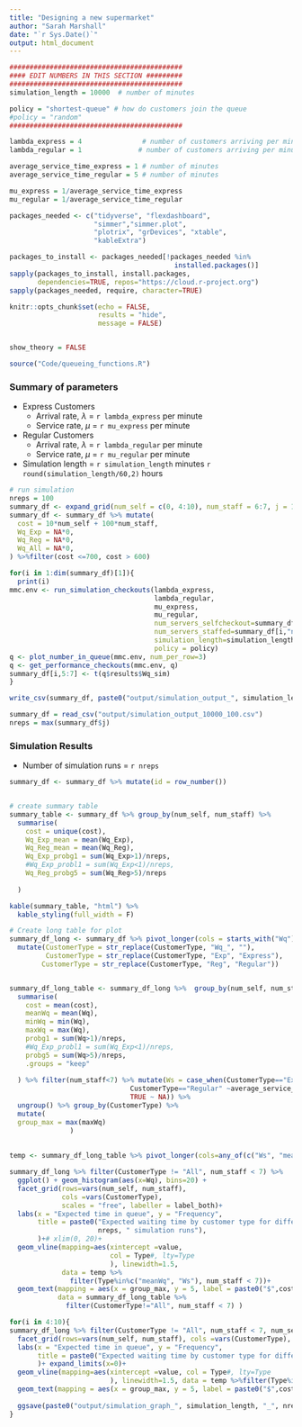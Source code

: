 ```yaml
---
title: "Designing a new supermarket"
author: "Sarah Marshall"
date: "`r Sys.Date()`"
output: html_document
---
```



```r
###########################################
#### EDIT NUMBERS IN THIS SECTION #########
###########################################
simulation_length = 10000  # number of minutes

policy = "shortest-queue" # how do customers join the queue
#policy = "random"
###########################################
```





```r
lambda_express = 4               # number of customers arriving per minute
lambda_regular = 1              # number of customers arriving per minute

average_service_time_express = 1 # number of minutes
average_service_time_regular = 5 # number of minutes

mu_express = 1/average_service_time_express
mu_regular = 1/average_service_time_regular

```




```r
packages_needed <- c("tidyverse", "flexdashboard", 
                     "simmer","simmer.plot",
                     "plotrix", "grDevices", "xtable",
                     "kableExtra")

packages_to_install <- packages_needed[!packages_needed %in%
                                         installed.packages()]
sapply(packages_to_install, install.packages,
       dependencies=TRUE, repos="https://cloud.r-project.org")
sapply(packages_needed, require, character=TRUE)

knitr::opts_chunk$set(echo = FALSE, 
                      results = "hide", 
                      message = FALSE)


show_theory = FALSE

source("Code/queueing_functions.R")
```



### **Summary of parameters**



* Express Customers 
  - Arrival rate, $\lambda$ = `r lambda_express` per minute
  - Service rate, $\mu$ = `r mu_express` per minute
* Regular Customers 
  - Arrival rate, $\lambda$ = `r lambda_regular` per minute
  - Service rate, $\mu$ = `r mu_regular` per minute

* Simulation length = `r simulation_length` minutes `r round(simulation_length/60,2)` hours


```r
# run simulation
nreps = 100
summary_df <- expand_grid(num_self = c(0, 4:10), num_staff = 6:7, j = 1:nreps)
summary_df <- summary_df %>% mutate(
  cost = 10*num_self + 100*num_staff,
  Wq_Exp = NA*0,
  Wq_Reg = NA*0,
  Wq_All = NA*0,
) %>%filter(cost <=700, cost > 600)

for(i in 1:dim(summary_df)[1]){
  print(i)
mmc.env <- run_simulation_checkouts(lambda_express,
                                    lambda_regular,
                                    mu_express,
                                    mu_regular,
                                    num_servers_selfcheckout=summary_df[i,"num_self"] %>%pull(),
                                    num_servers_staffed=summary_df[i,"num_staff"]%>%pull(),
                                    simulation_length=simulation_length,
                                    policy = policy)
q <- plot_number_in_queue(mmc.env, num_per_row=3)
q <- get_performance_checkouts(mmc.env, q)
summary_df[i,5:7] <- t(q$results$Wq_sim)
}

write_csv(summary_df, paste0("output/simulation_output_", simulation_length, "_", nreps, ".csv"))
```


```r
summary_df = read_csv("output/simulation_output_10000_100.csv")
nreps = max(summary_df$j)
```

### **Simulation Results**

* Number of simulation runs = `r nreps`


```r

summary_df <- summary_df %>% mutate(id = row_number())


# create summary table
summary_table <- summary_df %>% group_by(num_self, num_staff) %>% 
  summarise(
    cost = unique(cost),
    Wq_Exp_mean = mean(Wq_Exp),
    Wq_Reg_mean = mean(Wq_Reg),
    Wq_Exp_probg1 = sum(Wq_Exp>1)/nreps,
    #Wq_Exp_probl1 = sum(Wq_Exp<1)/nreps,
    Wq_Reg_probg5 = sum(Wq_Reg>5)/nreps
    
  )

kable(summary_table, "html") %>%
  kable_styling(full_width = F)

```



```r

# Create long table for plot
summary_df_long <- summary_df %>% pivot_longer(cols = starts_with("Wq"), values_to = "Wq", names_to = "CustomerType") %>% 
  mutate(CustomerType = str_replace(CustomerType, "Wq_", ""),
         CustomerType = str_replace(CustomerType, "Exp", "Express"),
        CustomerType = str_replace(CustomerType, "Reg", "Regular"))


summary_df_long_table <- summary_df_long %>%  group_by(num_self, num_staff, CustomerType) %>% 
  summarise(
    cost = mean(cost),
    meanWq = mean(Wq),
    minWq = min(Wq),
    maxWq = max(Wq),
    probg1 = sum(Wq>1)/nreps,
    #Wq_Exp_probl1 = sum(Wq_Exp<1)/nreps,
    probg5 = sum(Wq>5)/nreps,
    .groups = "keep"
    
  ) %>% filter(num_staff<7) %>% mutate(Ws = case_when(CustomerType=="Express" ~ average_service_time_express,
                              CustomerType=="Regular" ~average_service_time_regular,
                              TRUE ~ NA)) %>% 
  ungroup() %>% group_by(CustomerType) %>%
  mutate(
  group_max = max(maxWq)
               )
  
               
temp <- summary_df_long_table %>% pivot_longer(cols=any_of(c("Ws", "meanWq", "minWq", "maxWq")), names_to = "Type", values_to = "value") %>% filter(CustomerType!="All")
```

```r
summary_df_long %>% filter(CustomerType != "All", num_staff < 7) %>% 
  ggplot() + geom_histogram(aes(x=Wq), bins=20) +
  facet_grid(rows=vars(num_self, num_staff),
             cols =vars(CustomerType), 
             scales = "free", labeller = label_both)+
  labs(x = "Expected time in queue", y = "Frequency", 
       title = paste0("Expected waiting time by customer type for different configurations\nn=", 
                      nreps, " simulation runs"),
       )+# xlim(0, 20)+
  geom_vline(mapping=aes(xintercept =value, 
                         col = Type#, lty=Type
                         ), linewidth=1.5, 
             data = temp %>%
               filter(Type%in%c("meanWq", "Ws"), num_staff < 7))+
  geom_text(mapping = aes(x = group_max, y = 5, label = paste0("$",cost)), 
            data = summary_df_long_table %>% 
              filter(CustomerType!="All", num_staff < 7) )

```



```r
for(i in 4:10){
summary_df_long %>% filter(CustomerType != "All", num_staff < 7, num_self==i) %>% ggplot() + geom_histogram(aes(x=Wq), bins=20) +
  facet_grid(rows=vars(num_self, num_staff), cols =vars(CustomerType), scales = "free", labeller = label_both)+
  labs(x = "Expected time in queue", y = "Frequency", 
       title = paste0("Expected waiting time by customer type for different configurations\nn=", nreps, " simulation runs"),
       )+ expand_limits(x=0)+
  geom_vline(mapping=aes(xintercept =value, col = Type#, lty=Type
                         ), linewidth=1.5, data = temp %>%filter(Type%in%c("meanWq", "Ws"), num_staff < 7, , num_self==i))+
  geom_text(mapping = aes(x = group_max, y = 5, label = paste0("$",cost)), data = summary_df_long_table %>% filter(CustomerType!="All", num_staff < 7, , num_self==i) )
  
  ggsave(paste0("output/simulation_graph_", simulation_length, "_", nreps, "W_q_self", i, ".pdf"), height = 4, width = 8)
}
```


